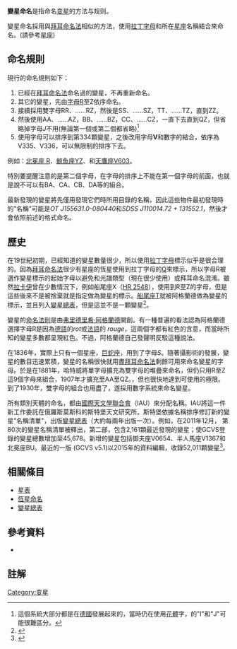 '''變星命名'''是指命名[[变星|变星]]的方法与规则。

變星命名採用與[[拜耳命名法|拜耳命名法]]相似的方法，使用[[拉丁字母|拉丁字母]]和所在[[星座|星座]]名稱結合來命名。(請參考[[星座|星座]])

== 命名規則 ==

現行的命名規則如下：
#已經在[[拜耳命名法|拜耳命名法]]命名過的變星，不再重新命名。
#其它的變星，先由[[字母|字母]]R至Z依序命名。
#接續採用雙字母RR、……RZ，然後是SS、……SZ，TT、……TZ，直到ZZ。
#然後使用AA、……AZ，BB、……BZ，CC、……CZ，一直下去直到QZ，但省略掉字母''J''不用(無論第一個或第二個都省略)<ref>這個系統大部分都是在[[德國|德國]]發展起來的，當時仍在使用[[德文尖角體|花體]]字，{{link-en|手寫|majuscule}}的"I"和"J"可能很難區分。</ref> 
#使用字母可以排序到第334顆變星，之後改用字母'''V'''和數字的結合，依序為V335、V336，可以無限制的排序下去。

例如：[[北冕座_R|北冕座 R]]、[[鯨魚座YZ|鯨魚座YZ]]、和[[天鷹座V603|天鷹座V603]]。

特別要提醒注意的是第二個字母，在字母的排序上不能在第一個字母的前面，也就是說不可以有BA、CA、CB、DA等的組合。

最新發現的變星將先僅用發現它們時所用目錄的名稱，因此這些物件最初發現時的"名稱"可能是'' OT J155631.0-080440 ''和'' SDSS J110014.72 + 131552.1 ''，然後才會依照前述的格式命名。

== 歷史 ==

在19世紀初期，已經知道的變星數量很少，所以使用[[拉丁字母|拉丁字母]]標示似乎是很合理的。因為[[拜耳命名法|拜耳命名法]]很少有星座的恆星使用到拉丁字母的[[HD_61248|Q]]來標示，所以字母R被選作變星標示的起始字母以避免和光譜類型（現在很少使用）或拜耳命名混淆。雖然[[尼可拉·路易·拉卡伊|拉卡伊]]曾在少數情況下，例如船尾座X（[[HR_2548|HR 2548]]），使用到R至Z的字母，但是這些後來不是被捨棄就是指定做為變星的標示。[[船尾座T|船尾座T]]就被阿格蘭德做為變星的標示，並且列入[[變星總表|變星總表]]，但是這並不是一顆變星<ref>{{cite book|title=Coelum australe stelliferum ...|url=https://books.google.com/books?id=LIo_AAAAcAAJ&pg=PP7|year=1763|publisher=H L Guerin & L F Delatour|pages=7–}}</ref>。

變星的[[天體命名#變星命名|命名法則]]是由[[弗里德里希·阿格蘭德|弗里德里希·阿格蘭德]]開創。有一種普遍的看法認為阿格蘭德選擇字母R是因為[[德語|德語]]的''rot''或[[法語|法語]]的 ''rouge''，這兩個字都有紅色的含意，而當時所知的變星多數都呈現紅色。不過，阿格蘭德自己發聲明反駁這種說法。

在1836年，實際上只有一個星座，[[巨蛇座|巨蛇座]]，用到了字母''S''。隨著攝影術的發展，變星的數目迅速累積，變星的名稱很快就用盡[[拜耳命名法|拜耳命名法]]剩餘可用來命名變星的字母。於是在1881年，哈特威將單字母擴充為雙字母的堆疊來命名，但仍只用R至Z這9個字母來組合，1907年才擴充至AA至QZ。，但也很快地達到可使用的極限。到了1930年，雙字母的組合也用盡了，遂採用數字系統來命名變星。

所有類別天體的命名，都由[[國際天文學聯合會|國際天文學聯合會]]（IAU）來分配名稱。IAU將這一件新工作委託在俄羅斯莫斯科的斯特堡天文研究所。斯特堡依據名稱排序修訂新的變星"名稱清單"，出版[[變星總表|變星總表]]（大約每兩年出版一次）。例如，在2011年12月， 第80次的變星名稱清單被釋出，第二部，包含2,161顆最近發現的變星；使GCVS登錄的變星總數增加至45,678。新增的變星包括御夫座V0654、半人馬座V1367和北冕座BU。最近的一版 (GCVS v5.1)以2015年的資料編輯，收錄52,011顆變星<ref>{{cite journal|bibcode=2017ARep...61...80S|title=General catalogue of variable stars: Version GCVS 5.1|journal=Astronomy Reports|volume=61|issue=1|pages=80|last1=Samus'|first1=N. N.|last2=Kazarovets|first2=E. V.|last3=Durlevich|first3=O. V.|last4=Kireeva|first4=N. N.|last5=Pastukhova|first5=E. N.|year=2017|doi=10.1134/S1063772917010085}}</ref>。

== 相關條目 ==
* [[星表|星表]]
* [[恆星命名|恆星命名]]
* [[變星總表|變星總表]]

== 參考資料 ==
* {{cite web  | title=The names and catalogues of variable stars  | work=Les étoiles variables - The variable stars  | url=http://cdsweb.u-strasbg.fr/afoev/var/edenom.htx  | accessdate=2005-11-06  | archive-url=https://web.archive.org/web/20090621092417/http://cdsweb.u-strasbg.fr/afoev/var/edenom.htx  | archive-date=2009-06-21  | dead-url=yes  }}

== 註解 ==
{{reflist}}


[[Category:变星|Category:变星]]